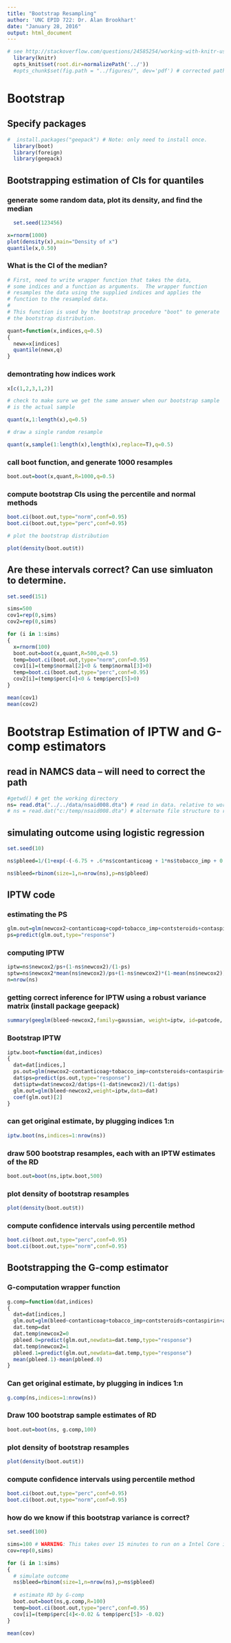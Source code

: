 ```yaml
---
title: "Bootstrap Resampling"
author: 'UNC EPID 722: Dr. Alan Brookhart'
date: "January 28, 2016"
output: html_document
---
```


```r
# see http://stackoverflow.com/questions/24585254/working-with-knitr-using-subdirectories
  library(knitr)
  opts_knit$set(root.dir=normalizePath('../'))
  #opts_chunk$set(fig.path = "../figures/", dev='pdf') # corrected path and added dev
```

# Bootstrap

## Specify packages

```r
#  install.packages("geepack") # Note: only need to install once. 
  library(boot)
  library(foreign)
  library(geepack)
```

## Bootstrapping estimation of CIs for quantiles

###  generate some random data, plot its density, and find the median
```r
  set.seed(123456)
```

```r

x=rnorm(1000)
plot(density(x),main="Density of x")
quantile(x,0.50)
```

### What is the CI of the median?
```r
# First, need to write wrapper function that takes the data, 
# some indices and a function as arguments.  The wrapper function 
# resamples the data using the supplied indices and applies the
# function to the resampled data.
#
# This function is used by the bootstrap procedure "boot" to generate
# the bootstrap distribution.

quant=function(x,indices,q=0.5)
{
  newx=x[indices]
  quantile(newx,q)
}
```


### demontrating  how indices work
```r
x[c(1,2,3,1,2)]

# check to make sure we get the same answer when our bootstrap sample
# is the actual sample

quant(x,1:length(x),q=0.5)

# draw a single random resample

quant(x,sample(1:length(x),length(x),replace=T),q=0.5)
```

### call boot function, and generate 1000 resamples
```r
boot.out=boot(x,quant,R=1000,q=0.5)
```

### compute bootstrap CIs using the percentile and normal methods
```r
boot.ci(boot.out,type="norm",conf=0.95)
boot.ci(boot.out,type="perc",conf=0.95)

# plot the bootstrap distribution

plot(density(boot.out$t))
```


## Are these intervals correct?  Can use simluaton to determine.
```r
set.seed(151)
```

```r
sims=500
cov1=rep(0,sims)
cov2=rep(0,sims)

for (i in 1:sims)
{
  x=rnorm(100)
  boot.out=boot(x,quant,R=500,q=0.5)
  temp=boot.ci(boot.out,type="norm",conf=0.95)
  cov1[i]=(temp$normal[2]<0 & temp$normal[3]>0)
  temp=boot.ci(boot.out,type="perc",conf=0.95)
  cov2[i]=(temp$perc[4]<0 & temp$perc[5]>0)
}

mean(cov1)
mean(cov2)
```

# Bootstrap Estimation of IPTW and G-comp estimators

## read in NAMCS data -- will need to correct the path


```r
#getwd() # get the working directory
ns= read.dta("../../data/nsaid008.dta") # read in data. relative to working directory location. # ns = read.dta("../data/nsaid008.dta") # this for diff wd
# ns = read.dat("c:/temp/nsaid008.dta") # alternate file structure to read in data
```

## simulating outcome using logistic regression

```r
set.seed(10)
```

```r
ns$pbleed=1/(1+exp(-(-6.75 + .6*ns$contanticoag + 1*ns$tobacco_imp + 0.5*ns$contsteroids + 0.2*ns$contaspirin + 0.7*ns$arthrtis + 0.07*ns$age + 0.3*ns$male + 0.02*ns$raceblkoth - 0.3*ns$newcox2 )))

ns$bleed=rbinom(size=1,n=nrow(ns),p=ns$pbleed)
```


##  IPTW code

### estimating the PS
```r
glm.out=glm(newcox2~contanticoag+copd+tobacco_imp+contsteroids+contaspirin+arthrtis+age+male+raceblkoth,family=binomial,data=ns)
ps=predict(glm.out,type="response")
```

### computing IPTW
```r
iptw=ns$newcox2/ps+(1-ns$newcox2)/(1-ps)
sptw=ns$newcox2*mean(ns$newcox2)/ps+(1-ns$newcox2)*(1-mean(ns$newcox2))/(1-ps)
n=nrow(ns)
```

### getting correct inference for IPTW using a robust variance matrix (install package geepack)
```r
summary(geeglm(bleed~newcox2,family=gaussian, weight=iptw, id=patcode, data=ns))
```

### Bootstrap IPTW
```r
iptw.boot=function(dat,indices)
{
  dat=dat[indices,]
  ps.out=glm(newcox2~contanticoag+tobacco_imp+contsteroids+contaspirin+arthrtis+age+male+raceblkoth,family=binomial,data=dat)
  dat$ps=predict(ps.out,type="response")
  dat$iptw=dat$newcox2/dat$ps+(1-dat$newcox2)/(1-dat$ps)
  glm.out=glm(bleed~newcox2,weight=iptw,data=dat)
  coef(glm.out)[2] 
}
```

### can get original estimate, by plugging indices 1:n
```r
iptw.boot(ns,indices=1:nrow(ns))
```

### draw 500 bootstrap resamples, each with an IPTW estimates of the RD
```r
boot.out=boot(ns,iptw.boot,500)
```

### plot density of bootstrap resamples
```r
plot(density(boot.out$t))
```

### compute confidence intervals using percentile method
```r
boot.ci(boot.out,type="perc",conf=0.95)
boot.ci(boot.out,type="norm",conf=0.95)
```

## Bootstrapping the G-comp estimator


### G-computation wrapper function
```r
g.comp=function(dat,indices)
{
  dat=dat[indices,]
  glm.out=glm(bleed~contanticoag+tobacco_imp+contsteroids+contaspirin+arthrtis+age+male+raceblkoth+newcox2,family=binomial,data=dat)
  dat.temp=dat
  dat.temp$newcox2=0
  pbleed.0=predict(glm.out,newdata=dat.temp,type="response")
  dat.temp$newcox2=1
  pbleed.1=predict(glm.out,newdata=dat.temp,type="response")  
  mean(pbleed.1)-mean(pbleed.0)
}
```

### Can get original estimate, by plugging in indices 1:n
```r
g.comp(ns,indices=1:nrow(ns))
```

### Draw 100 bootstrap sample estimates of RD
```r
boot.out=boot(ns, g.comp,100)
```

### plot density of bootstrap resamples
```r
plot(density(boot.out$t))
```

### compute confidence intervals using percentile method
```r
boot.ci(boot.out,type="perc",conf=0.95)
boot.ci(boot.out,type="norm",conf=0.95)
```

### how do we know if this bootstrap variance is correct?

```r
set.seed(100)
```

```r
sims=100 # WARNING: This takes over 15 minutes to run on a Intel Core i3 - 1.5GHz processor
cov=rep(0,sims)

for (i in 1:sims)
{
  # simulate outcome
  ns$bleed=rbinom(size=1,n=nrow(ns),p=ns$pbleed)
  
  # estimate RD by G-comp
  boot.out=boot(ns,g.comp,R=100)
  temp=boot.ci(boot.out,type="perc",conf=0.95)
  cov[i]=(temp$perc[4]<-0.02 & temp$perc[5]> -0.02)
}

mean(cov)
```
